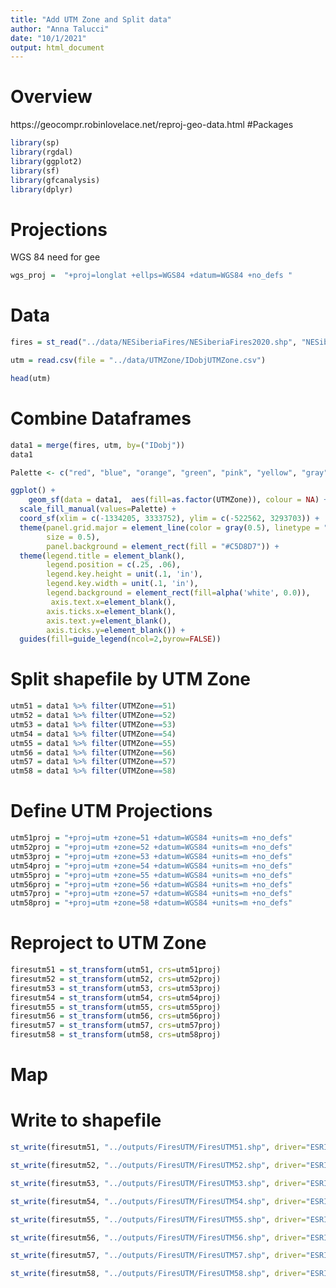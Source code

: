 ```yaml
---
title: "Add UTM Zone and Split data"
author: "Anna Talucci"
date: "10/1/2021"
output: html_document
---
```



# Overview

https://geocompr.robinlovelace.net/reproj-geo-data.html
#Packages
```r

library(sp)
library(rgdal)
library(ggplot2)
library(sf)
library(gfcanalysis)
library(dplyr)
```

# Projections

WGS 84 need for gee
```r
wgs_proj =  "+proj=longlat +ellps=WGS84 +datum=WGS84 +no_defs "

```

# Data


```r
fires = st_read("../data/NESiberiaFires/NESiberiaFires2020.shp", "NESiberiaFires2020")
```

```r
utm = read.csv(file = "../data/UTMZone/IDobjUTMZone.csv")
```

```r
head(utm)
```

# Combine Dataframes
```r
data1 = merge(fires, utm, by=("IDobj"))
data1
```

```r
Palette <- c("red", "blue", "orange", "green", "pink", "yellow", "gray", "purple")
```

```r
ggplot() +
    geom_sf(data = data1,  aes(fill=as.factor(UTMZone)), colour = NA) +
  scale_fill_manual(values=Palette) +
  coord_sf(xlim = c(-1334205, 3333752), ylim = c(-522562, 3293703)) +
  theme(panel.grid.major = element_line(color = gray(0.5), linetype = "dashed", 
        size = 0.5), 
        panel.background = element_rect(fill = "#C5D8D7")) +
  theme(legend.title = element_blank(), 
        legend.position = c(.25, .06), 
        legend.key.height = unit(.1, 'in'), 
        legend.key.width = unit(.1, 'in'),
        legend.background = element_rect(fill=alpha('white', 0.0)),
         axis.text.x=element_blank(),
        axis.ticks.x=element_blank(), 
        axis.text.y=element_blank(), 
        axis.ticks.y=element_blank()) +
  guides(fill=guide_legend(ncol=2,byrow=FALSE))

```


# Split shapefile by UTM Zone
```r
utm51 = data1 %>% filter(UTMZone==51)
utm52 = data1 %>% filter(UTMZone==52)
utm53 = data1 %>% filter(UTMZone==53)
utm54 = data1 %>% filter(UTMZone==54)
utm55 = data1 %>% filter(UTMZone==55)
utm56 = data1 %>% filter(UTMZone==56)
utm57 = data1 %>% filter(UTMZone==57)
utm58 = data1 %>% filter(UTMZone==58)
```

# Define UTM Projections
```r
utm51proj = "+proj=utm +zone=51 +datum=WGS84 +units=m +no_defs"
utm52proj = "+proj=utm +zone=52 +datum=WGS84 +units=m +no_defs"
utm53proj = "+proj=utm +zone=53 +datum=WGS84 +units=m +no_defs"
utm54proj = "+proj=utm +zone=54 +datum=WGS84 +units=m +no_defs"
utm55proj = "+proj=utm +zone=55 +datum=WGS84 +units=m +no_defs"
utm56proj = "+proj=utm +zone=56 +datum=WGS84 +units=m +no_defs"
utm57proj = "+proj=utm +zone=57 +datum=WGS84 +units=m +no_defs"
utm58proj = "+proj=utm +zone=58 +datum=WGS84 +units=m +no_defs"
```

# Reproject to UTM Zone
```r
firesutm51 = st_transform(utm51, crs=utm51proj)
firesutm52 = st_transform(utm52, crs=utm52proj)
firesutm53 = st_transform(utm53, crs=utm53proj)
firesutm54 = st_transform(utm54, crs=utm54proj)
firesutm55 = st_transform(utm55, crs=utm55proj)
firesutm56 = st_transform(utm56, crs=utm56proj)
firesutm57 = st_transform(utm57, crs=utm57proj)
firesutm58 = st_transform(utm58, crs=utm58proj)
```

# Map


# Write to shapefile
```r

st_write(firesutm51, "../outputs/FiresUTM/FiresUTM51.shp", driver="ESRI Shapefile") 

st_write(firesutm52, "../outputs/FiresUTM/FiresUTM52.shp", driver="ESRI Shapefile") 

st_write(firesutm53, "../outputs/FiresUTM/FiresUTM53.shp", driver="ESRI Shapefile") 

st_write(firesutm54, "../outputs/FiresUTM/FiresUTM54.shp", driver="ESRI Shapefile") 

st_write(firesutm55, "../outputs/FiresUTM/FiresUTM55.shp", driver="ESRI Shapefile") 

st_write(firesutm56, "../outputs/FiresUTM/FiresUTM56.shp", driver="ESRI Shapefile") 

st_write(firesutm57, "../outputs/FiresUTM/FiresUTM57.shp", driver="ESRI Shapefile") 

st_write(firesutm58, "../outputs/FiresUTM/FiresUTM58.shp", driver="ESRI Shapefile") 
```